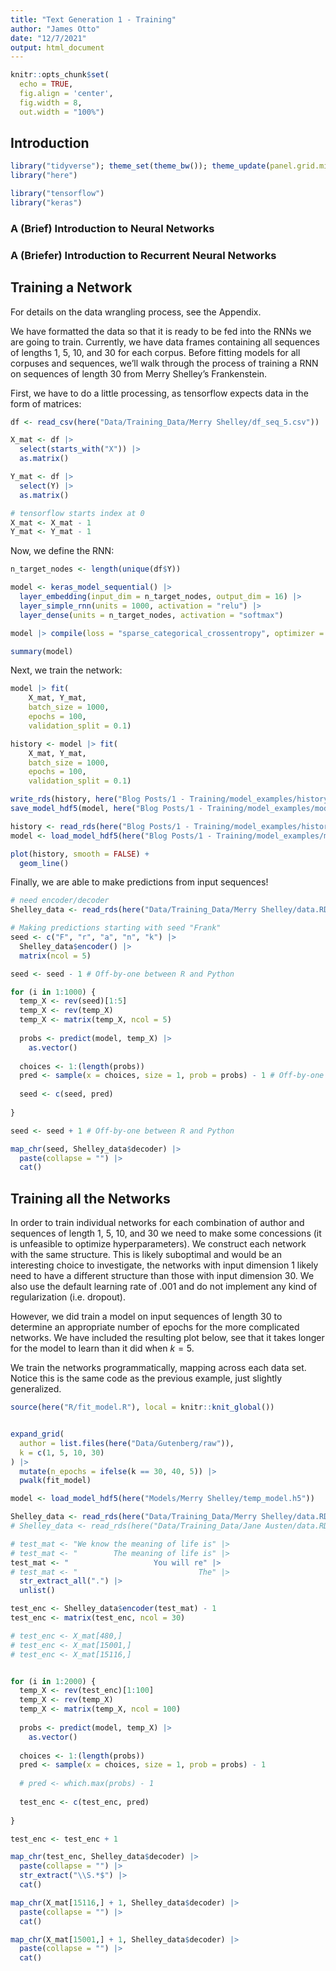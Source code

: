 ```yaml
---
title: "Text Generation 1 - Training"
author: "James Otto"
date: "12/7/2021"
output: html_document
---
```


```r
knitr::opts_chunk$set(
  echo = TRUE,
  fig.align = 'center',
  fig.width = 8,
  out.width = "100%")
```

## Introduction


```r
library("tidyverse"); theme_set(theme_bw()); theme_update(panel.grid.minor = element_blank())
library("here")

library("tensorflow")
library("keras")
```

### A (Brief) Introduction to Neural Networks

### A (Briefer) Introduction to Recurrent Neural Networks

## Training a Network

For details on the data wrangling process, see the Appendix.

We have formatted the data so that it is ready to be fed into the RNNs we are going to train.
Currently, we have data frames containing all sequences of lengths 1, 5, 10, and 30 for each corpus.
Before fitting models for all corpuses and sequences, we'll walk through the process of training a RNN on sequences of length 30 from Merry Shelley's Frankenstein.

First, we have to do a little processing, as tensorflow expects data in the form of matrices:

```r
df <- read_csv(here("Data/Training_Data/Merry Shelley/df_seq_5.csv")) 

X_mat <- df |>
  select(starts_with("X")) |>
  as.matrix()

Y_mat <- df |>
  select(Y) |>
  as.matrix()

# tensorflow starts index at 0
X_mat <- X_mat - 1
Y_mat <- Y_mat - 1
```

Now, we define the RNN:

```r
n_target_nodes <- length(unique(df$Y)) 

model <- keras_model_sequential() |>
  layer_embedding(input_dim = n_target_nodes, output_dim = 16) |>
  layer_simple_rnn(units = 1000, activation = "relu") |>
  layer_dense(units = n_target_nodes, activation = "softmax")

model |> compile(loss = "sparse_categorical_crossentropy", optimizer = "adam", metrics = "accuracy")
```

```r
summary(model)
```

Next, we train the network:

```r
model |> fit(
    X_mat, Y_mat,
    batch_size = 1000, 
    epochs = 100, 
    validation_split = 0.1)
```

```r
history <- model |> fit(
    X_mat, Y_mat,
    batch_size = 1000, 
    epochs = 100, 
    validation_split = 0.1)

write_rds(history, here("Blog Posts/1 - Training/model_examples/history.rds"))
save_model_hdf5(model, here("Blog Posts/1 - Training/model_examples/model_5_blog_ex.h5"))
```

```r
history <- read_rds(here("Blog Posts/1 - Training/model_examples/history.rds"))
model <- load_model_hdf5(here("Blog Posts/1 - Training/model_examples/model_5_blog_ex.h5"))
```

```r
plot(history, smooth = FALSE) + 
  geom_line()
```

Finally, we are able to make predictions from input sequences!

```r
# need encoder/decoder
Shelley_data <- read_rds(here("Data/Training_Data/Merry Shelley/data.RDS"))

# Making predictions starting with seed "Frank"
seed <- c("F", "r", "a", "n", "k") |>
  Shelley_data$encoder() |>
  matrix(ncol = 5) 

seed <- seed - 1 # Off-by-one between R and Python

for (i in 1:1000) {
  temp_X <- rev(seed)[1:5]
  temp_X <- rev(temp_X)
  temp_X <- matrix(temp_X, ncol = 5)
  
  probs <- predict(model, temp_X) |>
    as.vector()
  
  choices <- 1:(length(probs))
  pred <- sample(x = choices, size = 1, prob = probs) - 1 # Off-by-one between R and Python
  
  seed <- c(seed, pred)
  
}

seed <- seed + 1 # Off-by-one between R and Python

map_chr(seed, Shelley_data$decoder) |>
  paste(collapse = "") |>
  cat()

```


## Training all the Networks

In order to train individual networks for each combination of author and sequences of length 1, 5, 10, and 30
we need to make some concessions (it is unfeasible to optimize hyperparameters).
We construct each network with the same structure.
This is likely suboptimal and would be an interesting choice to investigate, the networks with input dimension 1 likely need to have a different structure than those with input dimension 30.
We also use the default learning rate of .001 and do not implement any kind of regularization (i.e. dropout).

However, we did train a model on input sequences of length 30 to determine an appropriate number of epochs for the more complicated networks.
We have included the resulting plot below, see that it takes longer for the model to learn than it did when $k = 5$.

We train the networks programmatically, mapping across each data set.
Notice this is the same code as the previous example, just slightly generalized.

```r
source(here("R/fit_model.R"), local = knitr::knit_global())
```
```r
```

```r
expand_grid(
  author = list.files(here("Data/Gutenberg/raw")),
  k = c(1, 5, 10, 30) 
) |>
  mutate(n_epochs = ifelse(k == 30, 40, 5)) |>
  pwalk(fit_model)
```



```r
model <- load_model_hdf5(here("Models/Merry Shelley/temp_model.h5"))

Shelley_data <- read_rds(here("Data/Training_Data/Merry Shelley/data.RDS"))
# Shelley_data <- read_rds(here("Data/Training_Data/Jane Austen/data.RDS"))

# test_mat <- "We know the meaning of life is" |>
# test_mat <- "        The meaning of life is" |>
test_mat <- "                   You will re" |>
# test_mat <- "                           The" |>
  str_extract_all(".") |>
  unlist()

test_enc <- Shelley_data$encoder(test_mat) - 1
test_enc <- matrix(test_enc, ncol = 30) 

# test_enc <- X_mat[480,]
# test_enc <- X_mat[15001,]
# test_enc <- X_mat[15116,]


for (i in 1:2000) {
  temp_X <- rev(test_enc)[1:100]
  temp_X <- rev(temp_X)
  temp_X <- matrix(temp_X, ncol = 100)
  
  probs <- predict(model, temp_X) |>
    as.vector()
  
  choices <- 1:(length(probs))
  pred <- sample(x = choices, size = 1, prob = probs) - 1
  
  # pred <- which.max(probs) - 1
  
  test_enc <- c(test_enc, pred)
  
}

test_enc <- test_enc + 1

map_chr(test_enc, Shelley_data$decoder) |>
  paste(collapse = "") |>
  str_extract("\\S.*$") |>
  cat()

map_chr(X_mat[15116,] + 1, Shelley_data$decoder) |>
  paste(collapse = "") |>
  cat()

map_chr(X_mat[15001,] + 1, Shelley_data$decoder) |>
  paste(collapse = "") |>
  cat()

```




